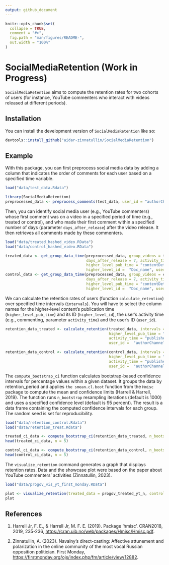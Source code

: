 ```yaml
---
output: github_document
---
```


<!-- README.md is generated from README.Rmd. Please edit that file -->

```r
knitr::opts_chunk$set(
  collapse = TRUE,
  comment = "#>",
  fig.path = "man/figures/README-",
  out.width = "100%"
)
```

# SocialMediaRetention (Work in Progress)

<!-- badges: start -->
<!-- badges: end -->

`SocialMediaRetention` aims to compute the retention rates for two cohorts of users (for instance, YouTube commenters who interact with videos released at different periods). 

## Installation

You can install the development version of `SocialMediaRetention` like so:

``` r
devtools::install_github("aidar-zinnatullin/SocialMediaRetention")
```

## Example

With this package, you can first preprocess social media data by adding a column that indicates the order of comments for each user based on a specified time variable.

```r
load("data/test_data.Rdata")
```

```r
library(SocialMediaRetention)
preprocessed_data <- preprocess_comments(test_data, user_id = "authorChannelId", activity_time = "publishedAt")
```

Then, you can identify social media user (e.g., YouTube commenters) whose first comment was on a video in a specified period of time (e.g., treated or control), and who made their first comment within a specified number of days (parameter `days_after_release`) after the video release. It then retrieves all comments made by these commenters.

```r
load("data/treated_hashed_video.RData")
load("data/control_hashed_video.RData")
```

```r
treated_data <- get_group_data_time(preprocessed_data, group_videos = treated_group, 
                                    days_after_release = 7, activity_time = "publishedAt", 
                                    higher_level_pub_time = "contentDetails.videoPublishedAt", 
                                    higher_level_id =  "Doc_name", user_id = "authorChannelId")
control_data <- get_group_data_time(preprocessed_data, group_videos = control_group, 
                                    days_after_release = 7, activity_time = "publishedAt", 
                                    higher_level_pub_time = "contentDetails.videoPublishedAt", 
                                    higher_level_id =  "Doc_name", user_id = "authorChannelId")

```

We can calculate the retention rates of users (function `calculate_retention`) over specified time intervals (`intervals`). You will have to select the column names for the higher-level content's publication time (`higher_level_pub_time`) and its ID (`higher_level_id`), the user's activity time (e.g., commenting, parameter `activity_time`) and the user's ID (`user_id`).

```r
retention_data_treated <- calculate_retention(treated_data, intervals = seq(30, 450, 30), 
                                              higher_level_pub_time = "contentDetails.videoPublishedAt",
                                              activity_time = "publishedAt", higher_level_id = "Doc_name",
                                              user_id =  "authorChannelId")

retention_data_control <- calculate_retention(control_data, intervals = seq(30, 450, 30), 
                                              higher_level_pub_time = "contentDetails.videoPublishedAt",
                                              activity_time = "publishedAt", higher_level_id = "Doc_name",
                                              user_id =  "authorChannelId")
```

The `compute_bootstrap_ci` function calculates bootstrap-based confidence intervals for percentage values within a given dataset. It groups the data by retention_period and applies `the smean.cl.boot` function from the `Hmisc` package to compute the mean and confidence limits (Harrell & Harrell, 2019). The function runs `n_bootstrap` resampling iterations (default is 1000) and uses a specified confidence level (default is 95 percent). The result is a data frame containing the computed confidence intervals for each group. The random seed is set for reproducibility.

```r
load("data/retention_control.Rdata")
load("data/retention_treat.Rdata")
```

```r
treated_ci_data <- compute_bootstrap_ci(retention_data_treated, n_bootstrap = 100, confidence_intervals = 0.95)
head(treated_ci_data, n = 5)
```

```r
control_ci_data <- compute_bootstrap_ci(retention_data_control, n_bootstrap = 100, confidence_intervals = 0.95)
head(control_ci_data, n = 5)
```
The `visualize_retention` command generates a graph that displays retention rates. Data and the showcase plot were based on the paper about YouTube commenters' activities (Zinnatullin, 2023).

```r
load("data/progov_vis_yt_first_monday.RData")
```

```r
plot <- visualize_retention(treated_data = progov_treated_yt_n, control_data = progov_control_yt_n)
plot
```

## References

1. Harrell Jr, F. E., & Harrell Jr, M. F. E. (2019). Package ‘hmisc’. CRAN2018, 2019, 235-236, <https://cran.uib.no/web/packages/Hmisc/Hmisc.pdf>.

2. Zinnatullin, A. (2023). Navalny’s direct-casting: Affective attunement and polarization in the online community of the most vocal Russian opposition politician. First Monday, <https://firstmonday.org/ojs/index.php/fm/article/view/12882>.

